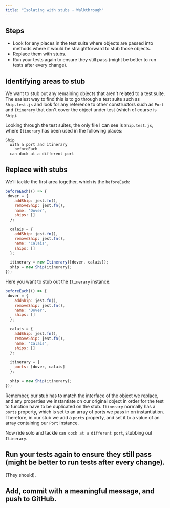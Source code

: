 ```yaml
---
title: "Isolating with stubs - Walkthrough"
---
```


## Steps

- Look for any places in the test suite where objects are passed into methods where it would be straightforward to stub those objects. 
- Replace them with stubs.
- Run your tests again to ensure they still pass (might be better to run tests after every change).

## Identifying areas to stub

We want to stub out any remaining objects that aren't related to a test suite. The easiest way to find this is to go through a test suite such as `Ship.test.js` and look for any reference to other constructors such as `Port` and `Itinerary` that don't cover the object under test (which of course is `Ship`).

Looking through the test suites, the only file I can see is `Ship.test.js`, where `Itinerary` has been used in the following places:

```
Ship
  with a port and itinerary
    beforeEach
  can dock at a different port
```

## Replace with stubs

We'll tackle the first area together, which is the `beforeEach`:

```js
beforeEach(() => {
 dover = {
    addShip: jest.fn(),
    removeShip: jest.fn(),
    name: 'Dover',
    ships: []
  };

  calais = {
    addShip: jest.fn(),
    removeShip: jest.fn(),
    name: 'Calais',
    ships: []
  };

  itinerary = new Itinerary([dover, calais]);
  ship = new Ship(itinerary);
});

```

Here you want to stub out the `Itinerary` instance:

```js
beforeEach(() => {
 dover = {
    addShip: jest.fn(),
    removeShip: jest.fn(),
    name: 'Dover',
    ships: []
  };

  calais = {
    addShip: jest.fn(),
    removeShip: jest.fn(),
    name: 'Calais',
    ships: []
  };

  itinerary = {
    ports: [dover, calais]
  };

  ship = new Ship(itinerary);
});
```

Remember, our stub has to match the interface of the object we replace, and any properties we instantiate on our original object in order for the test to function have to be duplicated on the stub. `Itinerary` normally has a `ports` property, which is set to an array of ports we pass in on instantiation. Therefore, in our stub we add a `ports` property, and set it to a value of an array containing our `Port` instance.

Now ride solo and tackle `can dock at a different port`, stubbing out `Itinerary`.

## Run your tests again to ensure they still pass (might be better to run tests after every change).

(They should).

## Add, commit with a meaningful message, and push to GitHub.